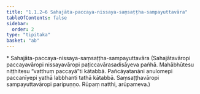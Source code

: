 ```yaml
---
title: "1.1.2–6 Sahajāta-paccaya-nissaya-saṃsaṭṭha-sampayuttavāra"
tableOfContents: false
sidebar:
  order: 2
type: "tipitaka"
basket: "ab"
---
```



<DynamicBreadcrumb />

<Paragraph type="center">
* Sahajāta-paccaya-nissaya-saṃsaṭṭha-sampayuttavāra
</Paragraph>

<Paragraph number="40">
(Sahajātavāropi paccayavāropi nissayavāropi paṭiccavārasadisāyeva pañhā. Mahābhūtesu niṭṭhitesu “vatthuṃ paccayā”ti kātabbā. Pañcāyatanāni anulomepi paccanīyepi yathā labbhanti tathā kātabbā. Saṃsaṭṭhavāropi sampayuttavāropi paripuṇṇo. Rūpaṃ natthi, arūpameva.)
</Paragraph>